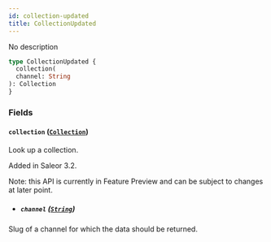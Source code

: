 ```yaml
---
id: collection-updated
title: CollectionUpdated
---
```



No description

```graphql
type CollectionUpdated {
  collection(
  channel: String
): Collection
}
```


### Fields

#### `collection` ([`Collection`](../../../developer/api-reference/objects/collection))

Look up a collection.

Added in Saleor 3.2.

Note: this API is currently in Feature Preview and can be subject to changes at later point.
- ##### `channel` ([`String`](../../../developer/api-reference/scalars/string))

Slug of a channel for which the data should be returned.




